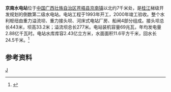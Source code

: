 {{Infobox dam
| name =京南水电站
| official_name =
| image =
| image_size =
| image_caption =
| image_alt =
| location_map =China Guangxi
| location_map_width =
| location_map_text =
| lat_d =23
| lat_m =43
| lat_s =50
| lat_NS =N
| long_d =111
| long_m =02
| long_s =25
| long_EW =E
| coordinates_type = type:landmark
| coordinates_display= inline,title
| coordinates_ref =
| country ={{PRC}}
| locale =[[广西壮族自治区|广西壮族自治区]][[苍梧县|苍梧县]][[京南镇|京南镇]]
| status =运行中
| construction_began = 1993年
| open = 2000年
| demolished =
| cost =
| owner = 
| type = 重力坝
| length ={{Convert|443|m|ft|0|abbr=on}}
| height ={{Convert|33.2|m|ft|0|abbr=on}}
| crest_width =
| base_width =
| volume =
| crosses =[[桂江|桂江]]
| spillways =
| spillway_type =Service, crest overflow
| spillway_capacity =
| reservoir =京南水库
| reservoir_capacity ={{Convert|243000000|m3|acre.ft|0|abbr=on|lk=out}}
| reservoir_catchment={{Convert|17388|km2|sqmi|0|abbr=on}}
| reservoir_surface ={{Convert|11.6|km2|sqmi|0|abbr=on}}
| reservoir_max_depth=
| hydraulic_head =
| tidal_range =
| plant_owner =
| plant_operator =
| plant_commission =
| plant_licence_exp =
| plant_decommission =
| plant_type =
| turbines = 
| installed_capacity = 69 [[兆|兆]]
| max_planned_cap =
| capacity_factor =
| average_annual_gen = 2.88亿 [[kWh|kWh]]
| net_generation =
| website =
| as_of =
| extra =
}}
'''京南水电站'''位于[[中国|中国]][[广西壮族自治区|广西壮族自治区]][[苍梧县|苍梧县]][[京南镇|京南镇]]以北约7千米处，是[[桂江|桂江]]梯级开发规划的倒数第二级水电站。电站工程于1993年开工，2000年竣工验收。整个水利枢纽由重力溢流坝、重力接头坝、河床式电站厂房、船闸4部分组成。接头坝总长443米，坝高33.2米；溢流坝总长277米。电站装机容量69兆瓦，年均发电量2.88亿千瓦时。电站水库库容2.43亿立方米，水面面积11.6平方千米，回水长24.5千米。<ref name="中国河湖大典">{{cite book zh |author=《[[中国河湖大典|中国河湖大典]]》编纂委员会 |title=《中国河湖大典·珠江卷》 |format=M |edition=1 |location=北京 |publisher=中国水利水电出版社 |date=2013年1月 |pages=202页 |id= ISBN 978-7-5170-0561-2}}</ref>
==参考资料==
{{reflist}}

[[Category:广西水电站|J]]